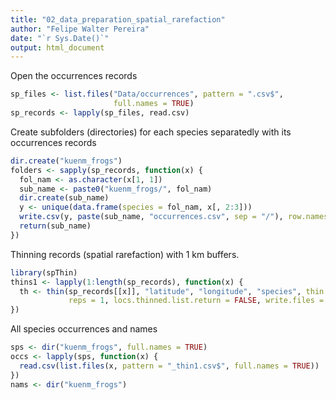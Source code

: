 ```yaml
---
title: "02_data_preparation_spatial_rarefaction"
author: "Felipe Walter Pereira"
date: "`r Sys.Date()`"
output: html_document
---
```


Open the occurrences records

```r
sp_files <- list.files("Data/occurrences", pattern = ".csv$",
                       full.names = TRUE)
sp_records <- lapply(sp_files, read.csv)
```

Create subfolders (directories) for each species separatedly with its occurrences records

```r
dir.create("kuenm_frogs")
folders <- sapply(sp_records, function(x) {
  fol_nam <- as.character(x[1, 1])
  sub_name <- paste0("kuenm_frogs/", fol_nam)
  dir.create(sub_name)
  y <- unique(data.frame(species = fol_nam, x[, 2:3]))
  write.csv(y, paste(sub_name, "occurrences.csv", sep = "/"), row.names = FALSE)
  return(sub_name)
})
```

Thinning records (spatial rarefaction) with 1 km buffers.

```r
library(spThin)
thins1 <- lapply(1:length(sp_records), function(x) {
  th <- thin(sp_records[[x]], "latitude", "longitude", "species", thin.par = 1,
             reps = 1, locs.thinned.list.return = FALSE, write.files = TRUE,  out.dir = paste0(folders[x]), out.base = "/thinned_occ")
})
```

All species occurrences and names

```r
sps <- dir("kuenm_frogs", full.names = TRUE)
occs <- lapply(sps, function(x) {
  read.csv(list.files(x, pattern = "_thin1.csv$", full.names = TRUE))
})
nams <- dir("kuenm_frogs")
```